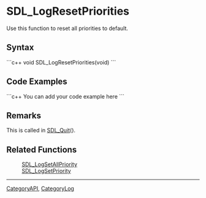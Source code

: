 
= SDL_LogResetPriorities =
Use this function to reset all priorities to default.


== Syntax ==
```c++
void SDL_LogResetPriorities(void)
```

== Code Examples ==
```c++
You can add your code example here
```

== Remarks ==
This is called in [[SDL_Quit]]().

== Related Functions ==
:[[SDL_LogSetAllPriority]]
:[[SDL_LogSetPriority]]

----
[[CategoryAPI]], [[CategoryLog]]
